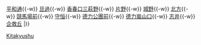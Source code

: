 {{鐵道路線|
| 模板名稱 = 小倉線
| 名稱 = [[File:Kitakyushu monorail logo.png|25px]] <small>[[北九州高速鐵道]]</small> [[小倉線|小倉線（北九州單軌電車）]]
| 代表色 = blue
| 背景顏色 = #FFFFFF 
| 車站列表 =  [[小倉站 (福岡縣)|小倉]]{{-w}} [[平和通站|平和通]]{{-w}} [[旦過站|旦過]]{{-w}} [[香春口三萩野站|香春口三萩野]]{{-w}} [[片野站|片野]]{{-w}} [[城野站 (北九州高速鐵道)|城野]]{{-w}} [[北方站 (福岡縣)|北方]]{{-w}} [[競馬場前站 (福岡縣)|競馬場前]]{{-w}} [[守恒站|守恒]]{{-w}} [[德力公團前站|德力公團前]]{{-w}} [[德力嵐山口站|德力嵐山口]]{{-w}} [[志井站 (北九州高速鐵道)|志井]]{{-w}} [[企救丘站|企救丘]]
|}}<noinclude>
[[Category:日本鐵路路線模板|Kitakyushu]]
[[Category:北九州高速鐵道| ]]
</noinclude>